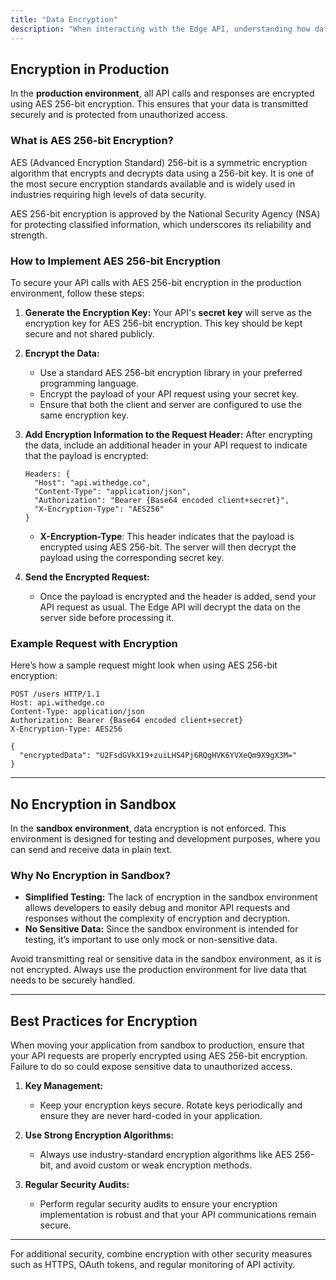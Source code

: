 ```yaml
---
title: "Data Encryption"
description: "When interacting with the Edge API, understanding how data is secured is crucial. Depending on the environment—production or sandbox—the encryption protocols differ, affecting how you handle API requests and responses."
---
```


## Encryption in Production

In the **production environment**, all API calls and responses are encrypted using AES 256-bit encryption. This ensures that your data is transmitted securely and is protected from unauthorized access.

### What is AES 256-bit Encryption?

AES (Advanced Encryption Standard) 256-bit is a symmetric encryption algorithm that encrypts and decrypts data using a 256-bit key. It is one of the most secure encryption standards available and is widely used in industries requiring high levels of data security.

<Info>
AES 256-bit encryption is approved by the National Security Agency (NSA) for protecting classified information, which underscores its reliability and strength.
</Info>

### How to Implement AES 256-bit Encryption

To secure your API calls with AES 256-bit encryption in the production environment, follow these steps:

1. **Generate the Encryption Key:**
   Your API's **secret key** will serve as the encryption key for AES 256-bit encryption. This key should be kept secure and not shared publicly.

2. **Encrypt the Data:**
   - Use a standard AES 256-bit encryption library in your preferred programming language.
   - Encrypt the payload of your API request using your secret key.
   - Ensure that both the client and server are configured to use the same encryption key.

3. **Add Encryption Information to the Request Header:**
   After encrypting the data, include an additional header in your API request to indicate that the payload is encrypted:

   ```http
   Headers: {
     "Host": "api.withedge.co",
     "Content-Type": "application/json",
     "Authorization": "Bearer {Base64 encoded client+secret}",
     "X-Encryption-Type": "AES256"
   }
   ```

   - **X-Encryption-Type**: This header indicates that the payload is encrypted using AES 256-bit. The server will then decrypt the payload using the corresponding secret key.

4. **Send the Encrypted Request:**
   - Once the payload is encrypted and the header is added, send your API request as usual. The Edge API will decrypt the data on the server side before processing it.

### Example Request with Encryption

Here’s how a sample request might look when using AES 256-bit encryption:

```http
POST /users HTTP/1.1
Host: api.withedge.co
Content-Type: application/json
Authorization: Bearer {Base64 encoded client+secret}
X-Encryption-Type: AES256

{
  "encryptedData": "U2FsdGVkX19+zuiLHS4Pj6RQgHVK6YVXeQm9X9gX3M="
}
```

---

## No Encryption in Sandbox

In the **sandbox environment**, data encryption is not enforced. This environment is designed for testing and development purposes, where you can send and receive data in plain text.

### Why No Encryption in Sandbox?

- **Simplified Testing:** The lack of encryption in the sandbox environment allows developers to easily debug and monitor API requests and responses without the complexity of encryption and decryption.
- **No Sensitive Data:** Since the sandbox environment is intended for testing, it’s important to use only mock or non-sensitive data.

<Warning>
Avoid transmitting real or sensitive data in the sandbox environment, as it is not encrypted. Always use the production environment for live data that needs to be securely handled.
</Warning>

---

## Best Practices for Encryption

<Info>
When moving your application from sandbox to production, ensure that your API requests are properly encrypted using AES 256-bit encryption. Failure to do so could expose sensitive data to unauthorized access.
</Info>

1. **Key Management:**
   - Keep your encryption keys secure. Rotate keys periodically and ensure they are never hard-coded in your application.

2. **Use Strong Encryption Algorithms:**
   - Always use industry-standard encryption algorithms like AES 256-bit, and avoid custom or weak encryption methods.

3. **Regular Security Audits:**
   - Perform regular security audits to ensure your encryption implementation is robust and that your API communications remain secure.

---

<Info>
For additional security, combine encryption with other security measures such as HTTPS, OAuth tokens, and regular monitoring of API activity.
</Info>
